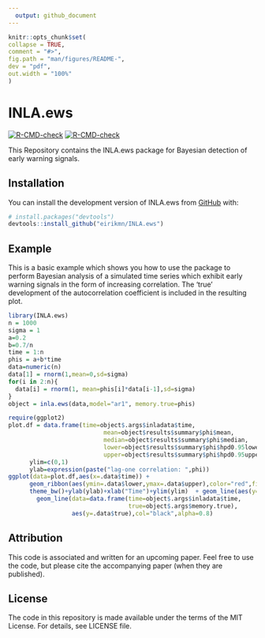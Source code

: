 ```yaml
---
  output: github_document
---
```

  
  <!-- README.md is generated from README.Rmd. Please edit that file -->
  
  ```r
knitr::opts_chunk$set(
  collapse = TRUE,
  comment = "#>",
  fig.path = "man/figures/README-",
  dev = "pdf",
  out.width = "100%"
)
```

# INLA.ews

<!-- badges: start -->
  [![R-CMD-check](https://github.com/eirikmn/INLA.ews/workflows/R-CMD-check/badge.svg)](https://github.com/eirikmn/INLA.ews/actions)
[![R-CMD-check](https://github.com/eirikmn/INLA.ews/actions/workflows/R-CMD-check.yaml/badge.svg)](https://github.com/eirikmn/INLA.ews/actions/workflows/R-CMD-check.yaml)
<!-- badges: end -->
  
  This Repository contains the INLA.ews package for Bayesian detection of early warning signals.

## Installation

You can install the development version of INLA.ews from [GitHub](https://github.com/) with:
  
  ``` r
# install.packages("devtools")
devtools::install_github("eirikmn/INLA.ews")
```

## Example

This is a basic example which shows you how to use the package to perform Bayesian analysis of a simulated time series which exhibit early warning signals in the form of increasing correlation. The 'true' development of the autocorrelation coefficient is included in the resulting plot.

```r
library(INLA.ews)
n = 1000
sigma = 1
a=0.2
b=0.7/n
time = 1:n
phis = a+b*time
data=numeric(n)
data[1] = rnorm(1,mean=0,sd=sigma)
for(i in 2:n){
  data[i] = rnorm(1, mean=phis[i]*data[i-1],sd=sigma)
}
object = inla.ews(data,model="ar1", memory.true=phis)
```

```r
require(ggplot2)
plot.df = data.frame(time=object$.args$inladata$time,
                           mean=object$results$summary$phi$mean,
                           median=object$results$summary$phi$median,
                           lower=object$results$summary$phi$hpd0.95lower,
                           upper=object$results$summary$phi$hpd0.95upper)
      ylim=c(0,1)
      ylab=expression(paste("lag-one correlation: ",phi))
ggplot(data=plot.df,aes(x=.data$time)) + 
      geom_ribbon(aes(ymin=.data$lower,ymax=.data$upper),color="red",fill="red",alpha=0.3)+
      theme_bw()+ylab(ylab)+xlab("Time")+ylim(ylim)  + geom_line(aes(y=.data$mean),color="blue") + 
        geom_line(data=data.frame(time=object$.args$inladata$time,
                                  true=object$.args$memory.true),
                  aes(y=.data$true),col="black",alpha=0.8)
```

## Attribution

This code is associated and written for an upcoming paper. Feel free to use the code, but please cite the accompanying paper (when they are published).

## License

The code in this repository is made available under the terms of the MIT License. For details, see LICENSE file.

